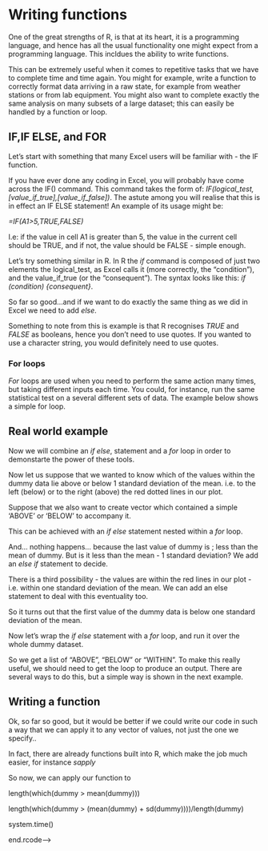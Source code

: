 <html>

<head>
<title>Writing functions</title>
<link rel="stylesheet" type="text/css" href="stylesheet.css">
</head>

<body>

# Writing functions 

One of the great strengths of R, is that at its heart, it is a programming language, and hence has all the usual functionality one might expect from a programming language. This incldues the ability to write functions.

This can be extremely useful when it comes to repetitive tasks that we have to complete time and time again. You might for example, write a function to correctly format data arriving in a raw state, for example from weather stations or from lab equipment. You might also want to complete exactly the same analysis on many subsets of a large dataset; this can easily be handled by a function or loop.

## IF,IF ELSE, and FOR 

Let's start with something that many Excel users will be familiar with - the IF function.

If you have ever done any coding in Excel, you will probably have come across the IF() command. This command takes the form of: *IF(logical_test,[value_if_true],[value_if_false])*. The astute among you will realise that this is in effect an IF ELSE statement! An example of its usage might be:

*=IF(A1>5,TRUE,FALSE)*

I.e: if the value in cell A1 is greater than 5, the value in the current cell should be TRUE, and if not, the value should be FALSE - simple enough.

Let's try something similar in R. In R the *if* command is composed of just two elements the logical_test, as Excel calls it (more correctly, the "condition"), and the value_if_true (or the "consequent"). The syntax looks like this: *if (condition) {consequent}*.

<!--begin.rcode

 x <- 9  # define object x with the value 5

# try out the if statement:

if (x > 5) {
     print(TRUE)
     }

end.rcode-->

So far so good...and if we want to do exactly the same thing as we did in Excel we need to add *else*.

<!--begin.rcode

if (x > 5) {
     print(TRUE)
     } else { # note that it is important that the else is on the same line as the closed curly bracket
     print(FALSE)
     }

          
end.rcode-->

Something to note from this is example is that R recognises *TRUE* and *FALSE* as booleans, hence you don't need to use quotes. If you wanted to use a character string, you would definitely need to use quotes.


### For loops 

*For* loops are used when you need to perform the same action many times, but taking different inputs each time. You could, for instance, run the same statistical test on a several different sets of data. The example below shows a simple for loop.

<!--begin.rcode

# In specifying a for loop, we must define the range over which we want the loop to run.
# In this case we use 1:10. The loop will then iterate across the sequence 1, 2, 3...etc
# substituting i for the number of the iteration

for (i in 1:10) {
     print(
          paste(
               "This is iteration number", 
               i, 
               sep=" "
               )
          )
     }


end.rcode-->

## Real world example 

Now we will combine an *if else*, statement and a *for* loop in order to demonstarte the power of these tools.


<!--begin.rcode

# First generate 100 random numbers using a normal distribution using rnorm - see ?rnorm for details.
# We set the seed to 500 first to make this example reproducible. See ?set.seed

set.seed(500) 

dummy <- rnorm(
     100, 
     mean = 10, 
     sd = 2
     )

dummy

# Now limit the data to two decimal places to make it easier to read

dummy <- round(
     dummy, 
     digits = 2 
     )

dummy

# Calculate the mean of this vector

mean(dummy)

# Calculate the mean of this vector

sd(dummy)

# Let's also plot a probability density function of this data to see what it looks like:

plot(
     density(dummy), # create density estimates for the dummy dataset
     lwd = 2   # set the line weight to 2 pixels
     )

# and draw on the mean and mean +- standard deviation

abline(
     v = c(
          mean(dummy),
          mean(dummy)+sd(dummy),
          mean(dummy)-sd(dummy)
          ),
     col = c("blue", "red", "red"),
     lwd = c(3, 2, 2),
     lty = 2
     )



end.rcode-->

Now let us suppose that we wanted to know which of the values within the dummy data lie above or below 1 standard deviation of the mean. i.e. to the left (below) or to the right (above) the red dotted lines in our plot.

Suppose that we also want to create vector which contained a simple 'ABOVE' or 'BELOW' to accompany it.

This can be achieved with an *if else* statement nested within a *for* loop.

<!--begin.rcode

# First the if statement: let's start by using the last value of the dummy data:



if (dummy[100] > (mean(dummy) + sd(dummy))) {
     
     print("ABOVE")
     
     } 

end.rcode-->

 And... nothing happens... because the last value of dummy is <!--rinline dummy[100] -->; less than the mean of dummy. But is it less than the mean - 1 standard deviation? We add an *else if* statement to decide.


<!--begin.rcode

if (dummy[100] > (mean(dummy) + sd(dummy))) {
     
     print("ABOVE")
     
     } else if (dummy[100] < (mean(dummy) - sd(dummy))) {
          
          print("BELOW")
          
          }

end.rcode-->


There is a third possibility - the values are within the red lines in our plot - i.e. within one standard deviation of the mean. We can add an else statement to deal with this eventuality too.

<!--begin.rcode

if (dummy[100] > (mean(dummy) + sd(dummy))) {
     
     print("ABOVE")
     
     } else if (dummy[100] < (mean(dummy) - sd(dummy))) {
          
          print("BELOW")
          
          } else
               
               print("WITHIN")

end.rcode-->

So it turns out that the first value of the dummy data is below one standard deviation of the mean.

Now let's wrap the *if else* statement with a *for* loop, and run it over the whole dummy dataset.


<!--begin.rcode

# first we must specify what we want to the loop to iterate over:

for (i in dummy) { # it's usual to name the indexer as i
     
     # we replace dummy[100] with i in both instances
     
     if (i > (mean(dummy) + sd(dummy))) { 
          
          print("ABOVE")
          
          } else if (i < (mean(dummy) - sd(dummy))) {
               
               print("BELOW")
               
               } else
                    
                    print("WITHIN")
     
     }

end.rcode-->


So we get a list of "ABOVE", "BELOW" or "WITHIN". To make this really useful, we should need to get the loop to produce an output. There are several ways to do this, but a simple way is shown in the next example.

<!--begin.rcode

# First we create a vector into which we will store the answers.

dummy_sd <- vector(
     length = 100,
     mode = "character"
     )


# Instead of interating directly over the dummy vector, this time, we need to iterate over a vectore of numbers, the same length as the dummy data.

for (i in 1:length(dummy)) { 
     
     # now we need to change i back to dummy - but use 'i' as subscript:
     
     if (dummy[i] > (mean(dummy) + sd(dummy))) { 
          
          # instead of printing the results, we assign them to a subscript within the dummy_sd vector
          
          dummy_sd[i] <- "ABOVE"
          
          } else if (dummy[i] < (mean(dummy) - sd(dummy))) {
               
          
          dummy_sd[i] <- "BELOW"
               
               } else
                    
          
          dummy_sd[i] <- "WITHIN"
     
     }

# Check the results

dummy_data <- data.frame(
     data = dummy, 
     sd = dummy_sd
     )

dummy_data

end.rcode-->

## Writing a function 

Ok, so far so good, but it would be better if we could write our code in such a way that we can apply it to any vector of values, not just the one we specify..

In fact, there are already functions built into R, which make the job much easier, for instance *sapply*

<!--begin.rcode


# We assign a name to the vector which our function will produce, using 'gets' (<-)
# Then we state the vector on which we want to evaluate our function - in this case our vector of dummy values.

dummy_sd1 <- sapply(dummy, 
       
       # then we need to wrap our for loop and if statements in a function wrapper
       
           function(x) {
            
            if (x > (mean(dummy) + sd(dummy))) { 
                 
                 # instead of using 'print' we just state the outcome
                 
                 "ABOVE"
                 
                 } else if (x < (mean(dummy) - sd(dummy))) {
                      
                      
                      "BELOW"
                      
                      } else
                           
                           
                           "WITHIN"
            
            }
       )


# check if the answer is the same as the previous example

identical(dummy_sd,dummy_sd1)

end.rcode-->


So now, we can apply our function to 

length(which(dummy > mean(dummy)))


length(which(dummy > (mean(dummy) + sd(dummy))))/length(dummy)


system.time()

end.rcode-->


</body>
</html>
